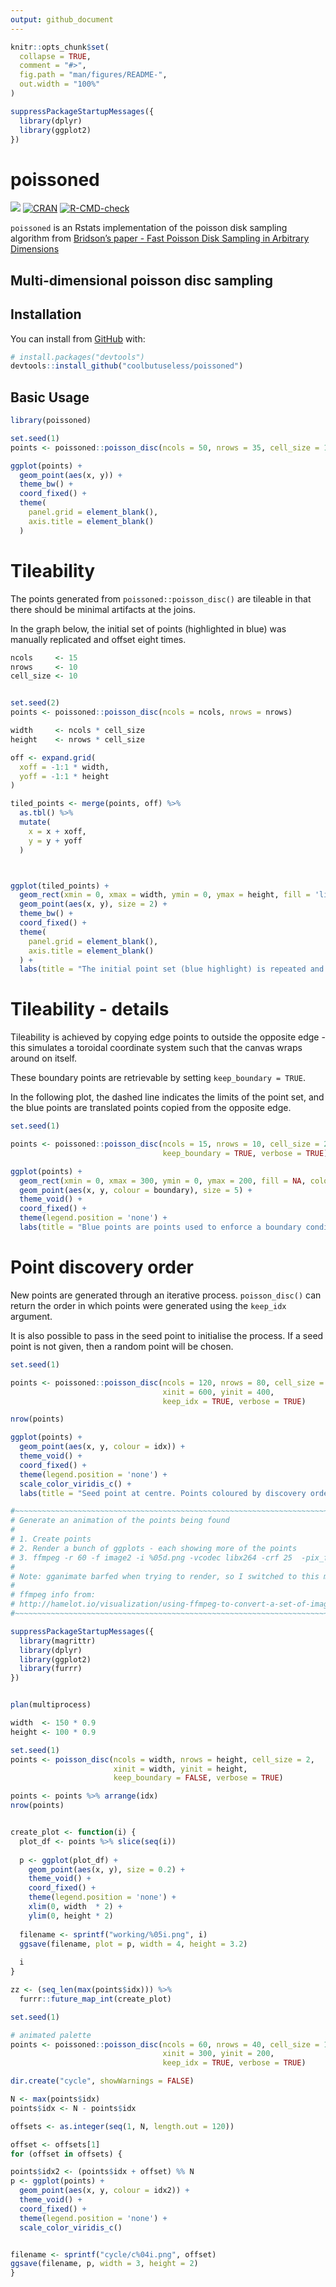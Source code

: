 ```yaml
---
output: github_document
---
```


<!-- README.md is generated from README.Rmd. Please edit that file -->

```r
knitr::opts_chunk$set(
  collapse = TRUE,
  comment = "#>",
  fig.path = "man/figures/README-",
  out.width = "100%"
)

suppressPackageStartupMessages({
  library(dplyr)
  library(ggplot2)
})

```
# poissoned

<!-- badges: start -->
![](https://img.shields.io/badge/cool-useless-green.svg)
[![CRAN](https://www.r-pkg.org/badges/version/poissoned)](https://CRAN.R-project.org/package=poissoned)
[![R-CMD-check](https://github.com/coolbutuseless/poissoned/actions/workflows/R-CMD-check.yaml/badge.svg)](https://github.com/coolbutuseless/poissoned/actions/workflows/R-CMD-check.yaml)
<!-- badges: end -->

`poissoned` is an Rstats implementation of the poisson disk sampling algorithm from 
[Bridson's paper - Fast Poisson Disk Sampling in Arbitrary Dimensions](https://www.cs.ubc.ca/~rbridson/docs/bridson-siggraph07-poissondisk.pdf)


## Multi-dimensional poisson disc sampling


## Installation

You can install from [GitHub](https://github.com/coolbutuseless/poissoned) with:

``` r
# install.packages("devtools")
devtools::install_github("coolbutuseless/poissoned")
```
## Basic Usage



```r
library(poissoned)

set.seed(1)
points <- poissoned::poisson_disc(ncols = 50, nrows = 35, cell_size = 10, verbose = TRUE)

ggplot(points) +
  geom_point(aes(x, y)) +
  theme_bw() +
  coord_fixed() +
  theme(
    panel.grid = element_blank(),
    axis.title = element_blank()
  ) 
```


# Tileability

The points generated from `poissoned::poisson_disc()` are tileable in that there 
should be minimal artifacts at the joins.

In the graph below, the initial set of points (highlighted in blue) was manually replicated
and offset eight times.

```r
ncols     <- 15
nrows     <- 10
cell_size <- 10


set.seed(2)
points <- poissoned::poisson_disc(ncols = ncols, nrows = nrows)

width     <- ncols * cell_size
height    <- nrows * cell_size

off <- expand.grid(
  xoff = -1:1 * width,
  yoff = -1:1 * height
)

tiled_points <- merge(points, off) %>%
  as.tbl() %>%
  mutate(
    x = x + xoff,
    y = y + yoff
  )



ggplot(tiled_points) +
  geom_rect(xmin = 0, xmax = width, ymin = 0, ymax = height, fill = 'lightblue') +
  geom_point(aes(x, y), size = 2) +
  theme_bw() +
  coord_fixed() +
  theme(
    panel.grid = element_blank(),
    axis.title = element_blank()
  ) +
  labs(title = "The initial point set (blue highlight) is repeated and tiled (seamlessly!)")
```




# Tileability - details

Tileability is achieved by copying edge points to outside the opposite edge - this
simulates a toroidal coordinate system such that the canvas wraps around on itself.

These boundary points are retrievable by setting `keep_boundary = TRUE`.  

In the following plot, the dashed line indicates the limits of the point set, 
and the blue points are translated points copied from the opposite edge.


```r
set.seed(1)
```

```r
points <- poissoned::poisson_disc(ncols = 15, nrows = 10, cell_size = 20, 
                                  keep_boundary = TRUE, verbose = TRUE)

ggplot(points) +
  geom_rect(xmin = 0, xmax = 300, ymin = 0, ymax = 200, fill = NA, colour = '#a0a0a0', linetype = 2) + 
  geom_point(aes(x, y, colour = boundary), size = 5) +
  theme_void() +
  coord_fixed() +
  theme(legend.position = 'none') +
  labs(title = "Blue points are points used to enforce a boundary condition to ensure \noutput point set is tileable")
```





# Point discovery order

New points are generated through an iterative process. `poisson_disc()` can
return the order in which points were generated using the `keep_idx` argument.

It is also possible to pass in the seed point to initialise the process. If a
seed point is not given, then a random point will be chosen.


```r
set.seed(1)
```

```r
points <- poissoned::poisson_disc(ncols = 120, nrows = 80, cell_size = 10, 
                                  xinit = 600, yinit = 400,
                                  keep_idx = TRUE, verbose = TRUE)

nrow(points)

ggplot(points) +
  geom_point(aes(x, y, colour = idx)) +
  theme_void() +
  coord_fixed() +
  theme(legend.position = 'none') +
  scale_color_viridis_c() +
  labs(title = "Seed point at centre. Points coloured by discovery order.")
```





```r
#~~~~~~~~~~~~~~~~~~~~~~~~~~~~~~~~~~~~~~~~~~~~~~~~~~~~~~~~~~~~~~~~~~~~~~~~~~~~~
# Generate an animation of the points being found
#
# 1. Create points
# 2. Render a bunch of ggplots - each showing more of the points
# 3. ffmpeg -r 60 -f image2 -i %05d.png -vcodec libx264 -crf 25  -pix_fmt yuv420p -s 800x500 ../test4000.mp4
#
# Note: gganimate barfed when trying to render, so I switched to this manual process.
#
# ffmpeg info from:
# http://hamelot.io/visualization/using-ffmpeg-to-convert-a-set-of-images-into-a-video/
#~~~~~~~~~~~~~~~~~~~~~~~~~~~~~~~~~~~~~~~~~~~~~~~~~~~~~~~~~~~~~~~~~~~~~~~~~~~~~

suppressPackageStartupMessages({
  library(magrittr)
  library(dplyr)
  library(ggplot2)
  library(furrr)
})


plan(multiprocess)

width  <- 150 * 0.9
height <- 100 * 0.9

set.seed(1)
points <- poisson_disc(ncols = width, nrows = height, cell_size = 2,
                       xinit = width, yinit = height,
                       keep_boundary = FALSE, verbose = TRUE)

points <- points %>% arrange(idx)
nrow(points)


create_plot <- function(i) {
  plot_df <- points %>% slice(seq(i))
  
  p <- ggplot(plot_df) +
    geom_point(aes(x, y), size = 0.2) +
    theme_void() +
    coord_fixed() +
    theme(legend.position = 'none') +
    xlim(0, width  * 2) +
    ylim(0, height * 2)
  
  filename <- sprintf("working/%05i.png", i)
  ggsave(filename, plot = p, width = 4, height = 3.2)
  
  i
}

zz <- (seq_len(max(points$idx))) %>%
  furrr::future_map_int(create_plot)
```




```r
set.seed(1)

# animated palette
points <- poissoned::poisson_disc(ncols = 60, nrows = 40, cell_size = 10, 
                                  xinit = 300, yinit = 200,
                                  keep_idx = TRUE, verbose = TRUE)

dir.create("cycle", showWarnings = FALSE)

N <- max(points$idx)
points$idx <- N - points$idx

offsets <- as.integer(seq(1, N, length.out = 120))

offset <- offsets[1]
for (offset in offsets) {

points$idx2 <- (points$idx + offset) %% N
p <- ggplot(points) +
  geom_point(aes(x, y, colour = idx2)) +
  theme_void() +
  coord_fixed() +
  theme(legend.position = 'none') +
  scale_color_viridis_c() 


filename <- sprintf("cycle/c%04i.png", offset)
ggsave(filename, p, width = 3, height = 2)
}
```


















